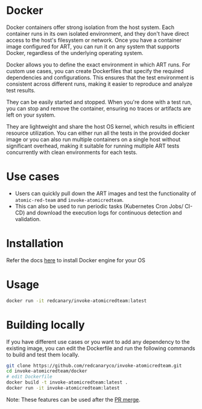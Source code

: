 # Docker

Docker containers offer strong isolation from the host system. Each container runs in its own isolated environment, and they don't have direct access to the host's filesystem or network. Once you have a container image configured for ART, you can run it on any system that supports Docker, regardless of the underlying operating system.

Docker allows you to define the exact environment in which ART runs. For custom use cases, you can create Dockerfiles that specify the required dependencies and configurations. This ensures that the test environment is consistent across different runs, making it easier to reproduce and analyze test results.

They can be easily started and stopped. When you're done with a test run, you can stop and remove the container, ensuring no traces or artifacts are left on your system.

They are lightweight and share the host OS kernel, which results in efficient resource utilization. You can either run all the tests in the provided docker image or you can also run multiple containers on a single host without significant overhead, making it suitable for running multiple ART tests concurrently with clean environments for each tests.

# Use cases

- Users can quickly pull down the ART images and test the functionality of `atomic-red-team` and `invoke-atomicredteam`.
- This can also be used to run periodic tasks (Kubernetes Cron Jobs/ CI-CD) and download the execution logs for continuous detection and validation.

# Installation

Refer the docs [here](https://docs.docker.com/engine/install/) to install Docker engine for your OS

# Usage

```sh
docker run -it redcanary/invoke-atomicredteam:latest
```

# Building locally

If you have different use cases or you want to add any dependency to the existing image, you can edit the Dockerfile and run the following commands to build and test them locally.

```sh
git clone https://github.com/redcanaryco/invoke-atomicredteam.git
cd invoke-atomicredteam/docker
# edit Dockerfile
docker build -t invoke-atomicredteam:latest .
docker run -it invoke-atomicredteam:latest
```


Note: These features can be used after the [PR merge](https://github.com/redcanaryco/invoke-atomicredteam/pull/154). 